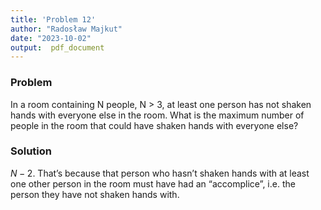 ```yaml
---
title: 'Problem 12'
author: "Radosław Majkut"
date: "2023-10-02"
output:  pdf_document
---
```


### Problem

In a room containing N people, N > 3, at least one person has not shaken hands with everyone else in the room. What is the maximum number of people in the room that could have shaken hands with everyone else?

### Solution

$N - 2$. That's because that person who hasn't shaken hands with at least one other person in the room must have had an "accomplice", i.e. the person they have not shaken hands with.